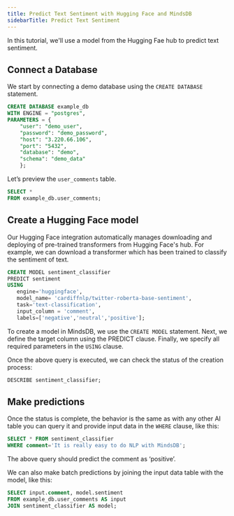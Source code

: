 ```yaml
---
title: Predict Text Sentiment with Hugging Face and MindsDB
sidebarTitle: Predict Text Sentiment
---
```


In this tutorial, we'll use a model from the Hugging Fae hub to predict text sentiment.

## Connect a Database

We start by connecting a demo database using the `CREATE DATABASE` statement.

```sql
CREATE DATABASE example_db
WITH ENGINE = "postgres",
PARAMETERS = {
    "user": "demo_user",
    "password": "demo_password",
    "host": "3.220.66.106",
    "port": "5432",
    "database": "demo",
    "schema": "demo_data"
    };
```

Let’s preview the `user_comments` table.

```sql
SELECT *
FROM example_db.user_comments;
```

## Create a Hugging Face model

Our Hugging Face integration automatically manages downloading and deploying of pre-trained transformers from Hugging Face's hub. For example, we can download a transformer which has been trained to classify the sentiment of text.

```sql
CREATE MODEL sentiment_classifier
PREDICT sentiment
USING
   engine='huggingface',
   model_name= 'cardiffnlp/twitter-roberta-base-sentiment',
   task='text-classification',
   input_column = 'comment',
   labels=['negative','neutral','positive'];
```

To create a model in MindsDB, we use the `CREATE MODEL` statement. Next, we define the target column using the PREDICT clause. Finally, we specify all required parameters in the `USING` clause.

Once the above query is executed, we can check the status of the creation process:

```sql
DESCRIBE sentiment_classifier;
```

## Make predictions

Once the status is complete, the behavior is the same as with any other AI table you can query it and provide input data in the `WHERE` clause, like this:

```sql
SELECT * FROM sentiment_classifier
WHERE comment='It is really easy to do NLP with MindsDB';
```

The above query should predict the comment as ‘positive’.

We can also make batch predictions by joining the input data table with the model, like this:

```sql
SELECT input.comment, model.sentiment
FROM example_db.user_comments AS input
JOIN sentiment_classifier AS model;
```
